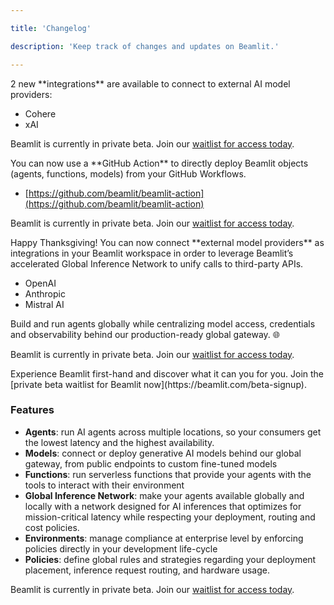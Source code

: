 ```yaml
---

title: 'Changelog'

description: 'Keep track of changes and updates on Beamlit.'

---
```


<Update label="2024-12-03" description="New integrations">
2 new **integrations** are available to connect to external AI model providers:

- Cohere
- xAI

Beamlit is currently in private beta. Join our [waitlist for access today](https://beamlit.com/beta-signup).

</Update>

<Update label="2024-12-02" description="GitHub Action for Beamlit">
You can now use a **GitHub Action** to directly deploy Beamlit objects (agents, functions, models) from your GitHub Workflows.

- [https://github.com/beamlit/beamlit-action](https://github.com/beamlit/beamlit-action)

Beamlit is currently in private beta. Join our [waitlist for access today](https://beamlit.com/beta-signup).

</Update>

<Update label="2024-11-28" description="External AImodel providers">
Happy Thanksgiving! You can now connect **external model providers** as integrations in your Beamlit workspace in order to leverage Beamlit’s accelerated Global Inference Network to unify calls to third-party APIs.

- OpenAI
- Anthropic
- Mistral AI

Build and run agents globally while centralizing model access, credentials and observability behind our production-ready global gateway. 🌐

Beamlit is currently in private beta. Join our [waitlist for access today](https://beamlit.com/beta-signup).

</Update>

<Update label="2024-11-21" description="Beamlit’s private beta launch">
Experience Beamlit first-hand and discover what it can you for you. Join the [private beta waitlist for Beamlit now](https://beamlit.com/beta-signup).

### Features

- **Agents**: run AI agents across multiple locations, so your consumers get the lowest latency and the highest availability.
- **Models**: connect or deploy generative AI models behind our global gateway, from public endpoints to custom fine-tuned models
- **Functions**: run serverless functions that provide your agents with the tools to interact with their environment
- **Global Inference Network**: make your agents available globally and locally with a network designed for AI inferences that optimizes for mission-critical latency while respecting your deployment, routing and cost policies.
- **Environments**: manage compliance at enterprise level by enforcing policies directly in your development life-cycle
- **Policies**: define global rules and strategies regarding your deployment placement, inference request routing, and hardware usage.

Beamlit is currently in private beta. Join our [waitlist for access today](https://beamlit.com/beta-signup).

</Update>
